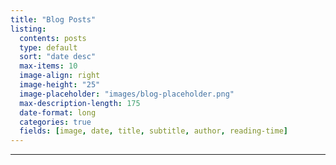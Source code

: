 ```yaml
---
title: "Blog Posts"
listing:
  contents: posts
  type: default
  sort: "date desc"
  max-items: 10
  image-align: right
  image-height: "25"
  image-placeholder: "images/blog-placeholder.png"
  max-description-length: 175
  date-format: long
  categories: true
  fields: [image, date, title, subtitle, author, reading-time]
---
```


------------------------------------------------------------------------
